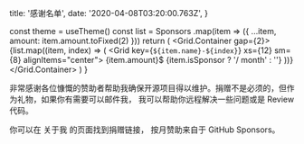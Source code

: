 
  title: '感谢名单',
  date: '2020-04-08T03:20:00.763Z',
}

  const theme = useTheme()
  const list = Sponsors
    .map(item => ({ ...item, amount: item.amount.toFixed(2) }))
  return (
    <Grid.Container gap={2}>
      {list.map((item, index) => (
        <Grid key={`${item.name}-${index}`} xs={12} sm={8} alignItems="center">
        <User text={item.name} name={item.name} src={item.avatar}>
          <Text span size="12px">{item.amount}$ <Text type="secondary" span>{item.isSponsor ? '/ month' : ''}</Text></Text>
        </User>
        </Grid>
      ))}
    </Grid.Container>
  )
}

非常感谢各位慷慨的赞助者帮助我确保开源项目得以维护。捐赠不是必须的，但作为礼物，如果你有需要可以邮件我，
我可以帮助你远程解决一些问题或是 Review 代码。


你可以在 <NextLink href="/fixed/about"><Link color>关于我</Link></NextLink> 的页面找到捐赠链接，
按月赞助来自于 GitHub Sponsors。

<Spacer y={2} />
<SponsorList />

